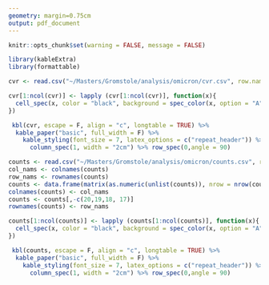 ---
geometry: margin=0.75cm
output: pdf_document
---


```{r setup, include=FALSE}
knitr::opts_chunk$set(warning = FALSE, message = FALSE) 

library(kableExtra)
library(formattable)
```



```{r, echo=FALSE}
cvr <- read.csv("~/Masters/Gromstole/analysis/omicron/cvr.csv", row.names=1)

cvr[1:ncol(cvr)] <- lapply (cvr[1:ncol(cvr)], function(x){
  cell_spec(x, color = "black", background = spec_color(x, option = "A", begin = 0.2,  direction = -1 , scale_from = c(0,10000)))
})

 kbl(cvr, escape = F, align = "c", longtable = TRUE) %>%
  kable_paper("basic", full_width = F) %>%
    kable_styling(font_size = 7, latex_options = c("repeat_header")) %>% column_spec(2:(ncol(cvr)+1), width = "0.62cm") %>%
      column_spec(1, width = "2cm") %>% row_spec(0,angle = 90)
```

```{r, echo=FALSE, message=FALSE}
counts <- read.csv("~/Masters/Gromstole/analysis/omicron/counts.csv", row.names=1)
col_nams <- colnames(counts)
row_nams <- rownames(counts)
counts <- data.frame(matrix(as.numeric(unlist(counts)), nrow = nrow(counts)))
colnames(counts) <- col_nams
counts <- counts[,-c(20,19,18, 17)]
rownames(counts) <- row_nams

counts[1:ncol(counts)] <- lapply (counts[1:ncol(counts)], function(x){
  cell_spec(x, color = "black", background = spec_color(x, option = "A", begin = 0.5, direction = -1, na_color = "white", scale_from = c(0,50)))
})

 kbl(counts, escape = F, align = "c", longtable = TRUE) %>%
  kable_paper("basic", full_width = F) %>%
    kable_styling(font_size = 7, latex_options = c("repeat_header")) %>% column_spec(2:(ncol(counts)+1), width = "0.62cm") %>%
      column_spec(1, width = "2cm") %>% row_spec(0,angle = 90)
```

